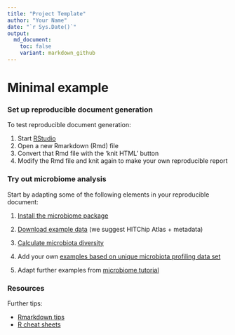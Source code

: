 ```yaml
---
title: "Project Template"
author: "Your Name"
date: "`r Sys.Date()`"
output:
  md_document:
    toc: false
    variant: markdown_github
---
```

<!--
  %\VignetteEngine{knitr::rmarkdown}
  %\VignetteIndexEntry{Project Template}
  %\usepackage[utf8]{inputenc}
-->


Minimal example
===========

### Set up reproducible document generation

To test reproducible document generation:

 1. Start [RStudio](http://www.rstudio.com/)
 1. Open a new Rmarkdown (Rmd) file 
 1. Convert that Rmd file with the 'knit HTML' button
 1. Modify the Rmd file and knit again to make your own reproducible report


### Try out microbiome analysis

Start by adapting some of the following elements in your reproducible document:

 1. [Install the microbiome package](Installation.Rmd)
 1. [Download example data](Data.Rmd) (we suggest HITChip Atlas + metadata)
 1. [Calculate microbiota diversity](Diversity.Rmd)


 1. Add your own [examples based on unique microbiota profiling data set](https://github.com/microbiome/microbiome/blob/master/vignettes/Atlas.Rmd) 
 1. Adapt further examples from [microbiome tutorial](https://github.com/microbiome/microbiome/blob/master/vignettes/vignette.md)


### Resources

Further tips:

 * [Rmarkdown tips](http://rmarkdown.rstudio.com/)
 * [R cheat sheets](http://devcheatsheet.com/tag/r/)
